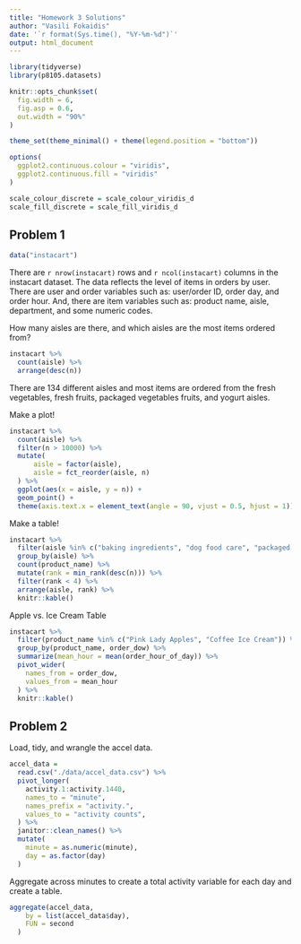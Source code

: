 ```yaml
---
title: "Homework 3 Solutions"
author: "Vasili Fokaidis"
date: '`r format(Sys.time(), "%Y-%m-%d")`'
output: html_document
---
```


```r
library(tidyverse)
library(p8105.datasets)

knitr::opts_chunk$set(
  fig.width = 6,
  fig.asp = 0.6,
  out.width = "90%"
)

theme_set(theme_minimal() + theme(legend.position = "bottom"))

options(
  ggplot2.continuous.colour = "viridis",
  ggplot2.continuous.fill = "viridis"
)

scale_colour_discrete = scale_colour_viridis_d
scale_fill_discrete = scale_fill_viridis_d
```


## Problem 1

```r
data("instacart")
```

There are `r nrow(instacart)` rows and `r ncol(instacart)` columns in the instacart dataset. The data reflects the level of items in orders by user. There are user and order variables such as: user/order ID, order day, and order hour. And, there are item variables such as: product name, aisle, department, and some numeric codes.

How many aisles are there, and which aisles are the most items ordered from?

```r
instacart %>%
  count(aisle) %>%
  arrange(desc(n))
```

There are 134 different aisles and most items are ordered from the fresh vegetables, fresh fruits, packaged vegetables fruits, and yogurt aisles.


Make a plot!

```r
instacart %>%
  count(aisle) %>%
  filter(n > 10000) %>%
  mutate(
      aisle = factor(aisle),
      aisle = fct_reorder(aisle, n)
  ) %>%
  ggplot(aes(x = aisle, y = n)) +
  geom_point() +
  theme(axis.text.x = element_text(angle = 90, vjust = 0.5, hjust = 1))
```


Make a table!

```r
instacart %>%
  filter(aisle %in% c("baking ingredients", "dog food care", "packaged vegetables fruits")) %>%
  group_by(aisle) %>%
  count(product_name) %>%
  mutate(rank = min_rank(desc(n))) %>%
  filter(rank < 4) %>%
  arrange(aisle, rank) %>%
  knitr::kable()
```

Apple vs. Ice Cream Table

```r
instacart %>%
  filter(product_name %in% c("Pink Lady Apples", "Coffee Ice Cream")) %>%
  group_by(product_name, order_dow) %>%
  summarize(mean_hour = mean(order_hour_of_day)) %>%
  pivot_wider(
    names_from = order_dow,
    values_from = mean_hour
  ) %>%
  knitr::kable()
```


## Problem 2

Load, tidy, and wrangle the accel data.
```r
accel_data = 
  read.csv("./data/accel_data.csv") %>%
  pivot_longer(
    activity.1:activity.1440,
    names_to = "minute",
    names_prefix = "activity.",
    values_to = "activity counts",
  ) %>%
  janitor::clean_names() %>%
  mutate(
    minute = as.numeric(minute),
    day = as.factor(day)
  )
```

Aggregate across minutes to create a total activity variable for each day and create a table.

```r
aggregate(accel_data,
    by = list(accel_data$day),
    FUN = second
  )
```

